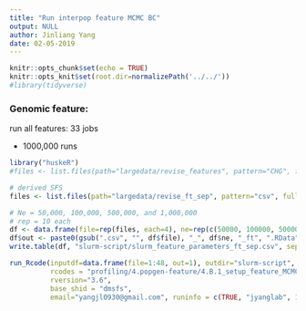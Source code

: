 ```yaml
---
title: "Run interpop feature MCMC BC"
output: NULL
author: Jinliang Yang
date: 02-05-2019
---
```



```r
knitr::opts_chunk$set(echo = TRUE) 
knitr::opts_knit$set(root.dir=normalizePath('../../')) 
#library(tidyverse)
```




### Genomic feature:

run all features: 33 jobs

- 1000,000 runs
```r
library("huskeR")
#files <- list.files(path="largedata/revise_features", pattern="CHG", full.names=TRUE)

# derived SFS
files <- list.files(path="largedata/revise_ft_sep", pattern="csv", full.names=TRUE)

# Ne = 50,000, 100,000, 500,000, and 1,000,000
# rep = 10 each
df <- data.frame(file=rep(files, each=4), ne=rep(c(50000, 100000, 500000, 1000000), times=12))
df$out <- paste0(gsub(".csv", "", df$file), "_", df$ne, "_ft", ".RData")
write.table(df, "slurm-script/slurm_feature_parameters_ft_sep.csv", sep=",", row.names=FALSE)

run_Rcode(inputdf=data.frame(file=1:48, out=1), outdir="slurm-script", cmdno=1,
          rcodes = "profiling/4.popgen-feature/4.B.1_setup_feature_MCMC.R",
          rversion="3.6",
          base_shid = "dmsfs",
          email="yangjl0930@gmail.com", runinfo = c(TRUE, "jyanglab", 1, "4G", "48:00:00"))


```


